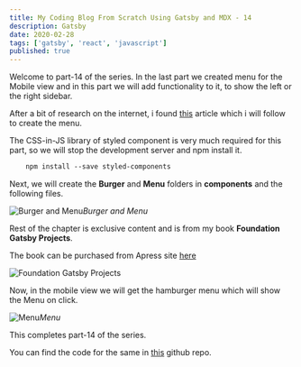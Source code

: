 ```yaml
---
title: My Coding Blog From Scratch Using Gatsby and MDX - 14
description: Gatsby
date: 2020-02-28
tags: ['gatsby', 'react', 'javascript']
published: true
---
```


Welcome to part-14 of the series. In the last part we created menu for the Mobile view and in this part we will add functionality to it, to show the left or the right sidebar.

After a bit of research on the internet, i found [this](https://css-tricks.com/hamburger-menu-with-a-side-of-react-hooks-and-styled-components/) article which i will follow to create the menu.

The CSS-in-JS library of styled component is very much required for this part, so we will stop the development server and npm install it.


```css
    npm install --save styled-components
```

Next, we will create the **Burger** and **Menu** folders in **components** and the following files.

![Burger and Menu](https://ik.imagekit.io/thewebdev/thewebdev/14/1_dyloMCTmA-.png)*Burger and Menu*

Rest of the chapter is exclusive content and is from my book **Foundation Gatsby Projects**.

The book can be purchased from Apress site <a href="https://www.apress.com/in/book/9781484265574" target="_blank" rel="noopener noreferrer">here</a>


![Foundation Gatsby Projects](https://res.cloudinary.com/dxkxvfo2o/image/upload/v1609570264/Foundation_Gatsby_zilffx.jpg)

Now, in the mobile view we will get the hamburger menu which will show the Menu on click.

![Menu](https://ik.imagekit.io/thewebdev/thewebdev/14/9_XfZMFO_ehN.gif)*Menu*

This completes part-14 of the series.

You can find the code for the same in [this](https://github.com/nabendu82/thewebdev-public) github repo.
